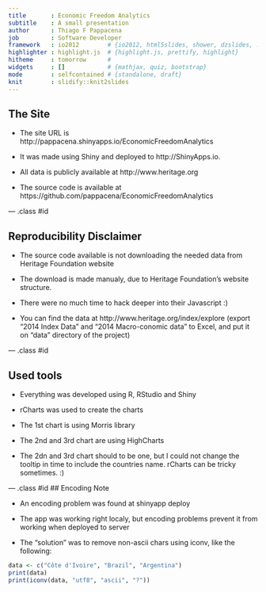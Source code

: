 ```yaml
---
title       : Economic Freedom Analytics
subtitle    : A small presentation
author      : Thiago F Pappacena
job         : Software Developer
framework   : io2012        # {io2012, html5slides, shower, dzslides, ...}
highlighter : highlight.js  # {highlight.js, prettify, highlight}
hitheme     : tomorrow      # 
widgets     : []            # {mathjax, quiz, bootstrap}
mode        : selfcontained # {standalone, draft}
knit        : slidify::knit2slides
---
```


## The Site

* The site URL is http://pappacena.shinyapps.io/EconomicFreedomAnalytics

* It was made using Shiny and deployed to http://ShinyApps.io.

* All data is publicly available at http://www.heritage.org

* The source code is available at https://github.com/pappacena/EconomicFreedomAnalytics

--- .class #id 

## Reproducibility Disclaimer

* The source code available is not downloading the needed data from Heritage Foundation website

* The download is made manualy, due to Heritage Foundation's website structure.

* There were no much time to hack deeper into their Javascript :)

* You can find the data at http://www.heritage.org/index/explore (export "2014 Index Data" and "2014 Macro-conomic data" to Excel, and put it on "data" directory of the project)

--- .class #id 

## Used tools

* Everything was developed using R, RStudio and Shiny

* rCharts was used to create the charts

* The 1st chart is using Morris library

* The 2nd and 3rd chart are using HighCharts

* The 2dn and 3rd chart should to be one, but I could not change the tooltip in time to include the countries name. rCharts can be tricky sometimes. :)

--- .class #id 
## Encoding Note

* An encoding problem was found at shinyapp deploy

* The app was working right localy, but encoding problems prevent it from working when deployed to server

* The "solution" was to remove non-ascii chars using iconv, like the following:

```r
data <- c("Côte d'Ivoire", "Brazil", "Argentina")
print(data)
print(iconv(data, "utf8", "ascii", "?"))
```
